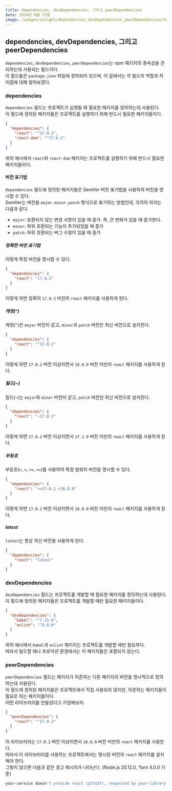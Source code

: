 ```yaml
---
title: dependencies, devDependencies, 그리고 peerDependencies
date: 2024년 6월 23일
image: /images/insight/dependencies_devDependencies_peerDependencies/thumbnail.png
---
```


## dependencies, devDependencies, 그리고 peerDependencies

`dependencies`, `devDependencies`, `peerDependencies`는 npm 패키지의 종속성을 관리하는데 사용되는 필드이다. <br/>
이 필드들은 `package.json` 파일에 정의되어 있으며, 이 글에서는 각 필드의 역할과 차이점에 대해 알아보겠다.

### dependencies

`dependencies` 필드는 프로젝트가 실행될 때 필요한 패키지를 정의하는데 사용된다. <br/>
이 필드에 정의된 패키지들은 프로젝트를 실행하기 위해 반드시 필요한 패키지들이다.

```json filename="package.json"
{
  "dependencies": {
    "react": "^17.0.2",
    "react-dom": "^17.0.2"
  }
}
```

위의 예시에서 `react`와 `react-dom` 패키지는 프로젝트를 실행하기 위해 반드시 필요한 패키지들이다.

#### 버전 표기법

`dependencies` 필드에 정의된 패키지들은 SemVer 버전 표기법을 사용하여 버전을 명시할 수 있다. <br/>
SemVer는 버전을 `major.minor.patch` 형식으로 표기하는 방법인데, 각각의 의미는 다음과 같다.

- `major`: 호환되지 않는 변경 사항이 있을 때 증가. 즉, 큰 변화가 있을 때 증가한다.
- `minor`: 하위 호환되는 기능이 추가되었을 때 증가
- `patch`: 하위 호환되는 버그 수정이 있을 때 증가

##### 정확한 버전 표기법

이렇게 특정 버전을 명시할 수 있다.

```json filename="package.json"
{
  "dependencies": {
    "react": "17.0.2"
  }
}
```

이렇게 하면 정확히 `17.0.2` 버전의 `react` 패키지를 사용하게 된다.

##### 캐럿(^)

캐럿(`^`)은 `major` 버전이 같고, `minor`과 `patch` 버전은 최신 버전으로 설치한다.

```json filename="package.json"
{
  "dependencies": {
    "react": "^17.0.2"
  }
}
```

이렇게 하면 `17.0.2` 버전 이상이면서 `18.0.0` 버전 미만의 `react` 패키지를 사용하게 된다.

##### 틸드(~)

틸드(`~`)는 `major`와 `minor` 버전이 같고, `patch` 버전만 최신 버전으로 설치한다.

```json filename="package.json"
{
  "dependencies": {
    "react": "~17.0.2"
  }
}
```

이렇게 하면 `17.0.2` 버전 이상이면서 `17.1.0` 버전 미만의 `react` 패키지를 사용하게 된다.

##### 부등호

부등호(`>`, `<`, `>=`, `<=`)를 사용하여 특정 범위의 버전을 명시할 수 있다.

```json filename="package.json"
{
  "dependencies": {
    "react": ">=17.0.2 <18.0.0"
  }
}
```

이렇게 하면 `17.0.2` 버전 이상이면서 `18.0.0` 버전 미만의 `react` 패키지를 사용하게 된다.

##### latest

`latest`는 항상 최신 버전을 사용하게 된다.

```json filename="package.json"
{
  "dependencies": {
    "react": "latest"
  }
}
```

### devDependencies

`devDependencies` 필드는 프로젝트를 개발할 때 필요한 패키지를 정의하는데 사용된다. <br/>
이 필드에 정의된 패키지들은 프로젝트를 개발할 때만 필요한 패키지들이다.

```json filename="package.json"
{
  "devDependencies": {
    "babel": "^7.15.0",
    "eslint": "^8.0.0"
  }
}
```

위의 예시에서 `babel`과 `eslint` 패키지는 프로젝트를 개발할 때만 필요하다. <br/>
따라서 빌드할 때나 프로덕션 환경에서는 이 패키지들은 포함되지 않는다.

### peerDependencies

`peerDependencies` 필드는 패키지가 의존하는 다른 패키지의 버전을 명시적으로 정의하는데 사용된다. <br/>
이 필드에 정의된 패키지들은 프로젝트에서 직접 사용되지 않지만, 의존하는 패키지들이 필요로 하는 패키지들이다. <br/>
어떤 라이브러리를 만들었다고 가정해보자.

```json filename="your-library/package.json"
{
  "peerDependencies": {
    "react": "^17.0.2"
  }
}
```

이 라이브러리는 `17.0.2` 버전 이상이면서 `18.0.0` 버전 미만의 `react` 패키지를 사용한다. <br/>
따라서 이 라이브러리를 사용하는 프로젝트에서는 명시된 버전의 `react` 패키지를 설치해야 한다. <br/>
그렇지 않으면 다음과 같은 경고 메시지가 나타난다. (Node.js 20.12.0, Yarn 4.0.0 기준)

```bash
your-service doesn't provide react (p37a3f), requested by your-library
```
